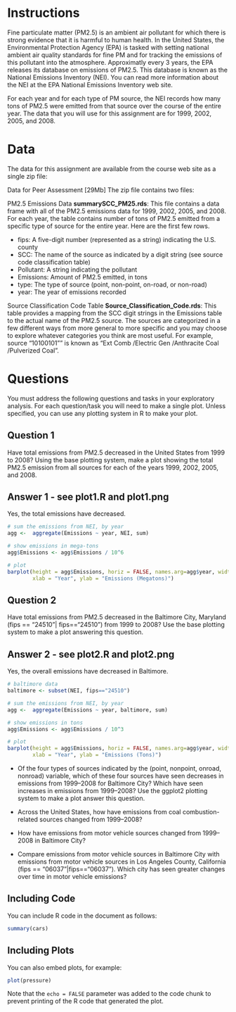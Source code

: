 # Instructions

Fine particulate matter (PM2.5) is an ambient air pollutant for which there is strong evidence that it is harmful to human health. In the United States, the Environmental Protection Agency (EPA) is tasked with setting national ambient air quality standards for fine PM and for tracking the emissions of this pollutant into the atmosphere. Approximatly every 3 years, the EPA releases its database on emissions of PM2.5. This database is known as the National Emissions Inventory (NEI). You can read more information about the NEI at the EPA National Emissions Inventory web site.

For each year and for each type of PM source, the NEI records how many tons of PM2.5 were emitted from that source over the course of the entire year. The data that you will use for this assignment are for 1999, 2002, 2005, and 2008.

# Data
The data for this assignment are available from the course web site as a single zip file:

Data for Peer Assessment [29Mb]
The zip file contains two files:

PM2.5 Emissions Data **summarySCC_PM25.rds**: This file contains a data frame with all of the PM2.5 emissions data for 1999, 2002, 2005, and 2008. For each year, the table contains number of tons of PM2.5 emitted from a specific type of source for the entire year. Here are the first few rows.

- fips: A five-digit number (represented as a string) indicating the U.S. county
- SCC: The name of the source as indicated by a digit string (see source code classification table)
- Pollutant: A string indicating the pollutant
- Emissions: Amount of PM2.5 emitted, in tons
- type: The type of source (point, non-point, on-road, or non-road)
- year: The year of emissions recorded

Source Classification Code Table **Source_Classification_Code.rds**: This table provides a mapping from the SCC digit strings in the Emissions table to the actual name of the PM2.5 source. The sources are categorized in a few different ways from more general to more specific and you may choose to explore whatever categories you think are most useful. For example, source "10100101"" is known as "Ext Comb /Electric Gen /Anthracite Coal /Pulverized Coal".

# Questions
You must address the following questions and tasks in your exploratory analysis. For each question/task you will need to make a single plot. Unless specified, you can use any plotting system in R to make your plot.

## Question 1 
Have total emissions from PM2.5 decreased in the United States from 1999 to 2008? Using the base plotting system, make a plot showing the total PM2.5 emission from all sources for each of the years 1999, 2002, 2005, and 2008.

## Answer 1 - see plot1.R and plot1.png
Yes, the total emissions have decreased.
```r
# sum the emissions from NEI, by year
agg <-  aggregate(Emissions ~ year, NEI, sum)

# show emissions in mega-tons
agg$Emissions <- agg$Emissions / 10^6

# plot
barplot(height = agg$Emissions, horiz = FALSE, names.arg=agg$year, width = 1, main = "Emissions by Year",
        xlab = "Year", ylab = "Emissions (Megatons)")

```

## Question 2
Have total emissions from PM2.5 decreased in the Baltimore City, Maryland (fips == "24510"| fips=="24510") from 1999 to 2008? Use the base plotting system to make a plot answering this question.
 
## Answer 2 - see plot2.R and plot2.png
Yes, the overall emissions have decreased in Baltimore.

```r
# baltimore data
baltimore <- subset(NEI, fips=="24510")

# sum the emissions from NEI, by year
agg <-  aggregate(Emissions ~ year, baltimore, sum)

# show emissions in tons
agg$Emissions <- agg$Emissions / 10^3

# plot
barplot(height = agg$Emissions, horiz = FALSE, names.arg=agg$year, width = 1, main = "Baltimore Emissions by Year",
        xlab = "Year", ylab = "Emissions (Tons)")

```

- Of the four types of sources indicated by the (point, nonpoint, onroad, nonroad) variable, which of these four sources have seen decreases in emissions from 1999–2008 for Baltimore City? Which have seen increases in emissions from 1999–2008? Use the ggplot2 plotting system to make a plot answer this question.
 
- Across the United States, how have emissions from coal combustion-related sources changed from 1999–2008?

- How have emissions from motor vehicle sources changed from 1999–2008 in Baltimore City?

- Compare emissions from motor vehicle sources in Baltimore City with emissions from motor vehicle sources in Los Angeles County, California (fips == "06037"|fips=="06037"). Which city has seen greater changes over time in motor vehicle emissions?

## Including Code

You can include R code in the document as follows:

```r
summary(cars)
```

## Including Plots

You can also embed plots, for example:

```r
plot(pressure)
```

Note that the `echo = FALSE` parameter was added to the code chunk to prevent printing of the R code that generated the plot.
